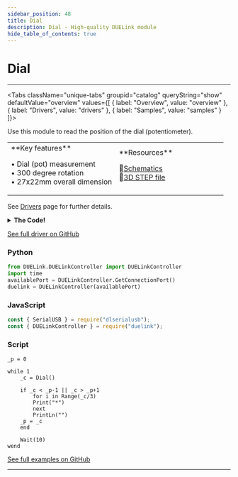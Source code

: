 ```yaml
---
sidebar_position: 48
title: Dial
description: Dial - High-quality DUELink module
hide_table_of_contents: true
---
```



# Dial

<ImageSection 
  product="hidial-a"
  tagline="Dial Module"
/>

---

<Tabs className="unique-tabs" groupid="catalog" queryString="show" defaultValue="overview"
  values={[
    {
        label: "Overview",
        value: "overview"
    },
    {
        label: "Drivers",
        value: "drivers"
    },
    {
        label: "Samples",
        value: "samples"
    }
]}>

<TabItem value="overview">

Use this module to read the position of the dial (potentiometer).

<table><td width='50%'>
**Key features**

• Dial (pot) measurement<br/>
• 300 degree rotation<br/>
• 27x22mm overall dimension<br/>

</td><td width='50%'>
**Resources**
 
📄[Schematics](/sch/gdl-hidial-a.pdf)<br/>
🔩[3D STEP file](/3d/gdl-hidial-a.step)<br/>
</td></table>

</TabItem>

<TabItem value="drivers">

See [Drivers](/docs/engine/drivers) page for further details.

<details>
<summary><strong>The Code!</strong></summary>

**Dial Driver**

```text
##### Dial Driver ######

fn DVer()
    return 1.0
fend

fn Dial()
    return Trunc(VRead(3)/ReadVCC()*100)
fend

#########################
```

</details>

[See full driver on GitHub](https://github.com/ghi-electronics/duelink-website/tree/main/static/code/drivers)

</TabItem>

<TabItem value="samples">

### Python

```python
from DUELink.DUELinkController import DUELinkController
import time
availablePort = DUELinkController.GetConnectionPort()
duelink = DUELinkController(availablePort)
```

### JavaScript

```javascript
const { SerialUSB } = require("dlserialusb");
const { DUELinkController } = require("duelink");
```

### Script

```text
_p = 0

while 1
    _c = Dial()

    if _c < _p-1 || _c > _p+1
        for i in Range(_c/3)
        Print("*")
        next
        PrintLn("")
    _p = _c
    end
    
    Wait(10)
wend
```

[See full examples on GitHub](https://github.com/ghi-electronics/duelink-website/tree/main/static/code/samples)

</TabItem>

</Tabs>

---

<OrderSection
    product="DUELink Dial"
    partnumber="GDL-HIDIAL-A"
    price="$0.00"
/>
